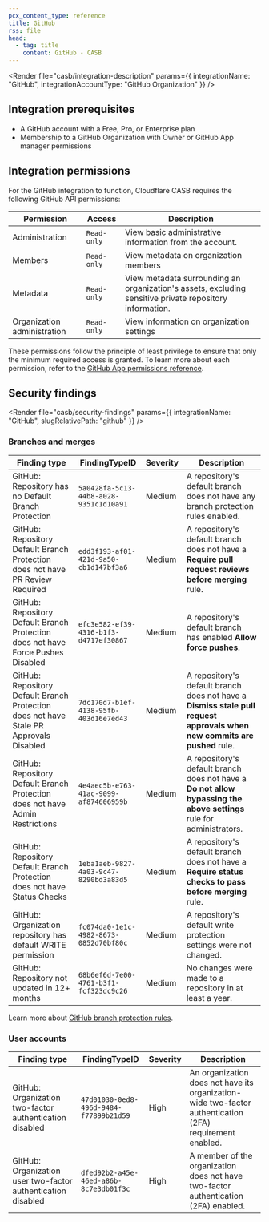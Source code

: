 ```yaml
---
pcx_content_type: reference
title: GitHub
rss: file
head:
  - tag: title
    content: GitHub - CASB
---
```



<Render
  file="casb/integration-description"
  params={{ integrationName: "GitHub", integrationAccountType: "GitHub Organization" }}
/>

## Integration prerequisites

- A GitHub account with a Free, Pro, or Enterprise plan
- Membership to a GitHub Organization with Owner or GitHub App manager permissions

## Integration permissions

For the GitHub integration to function, Cloudflare CASB requires the following GitHub API permissions:

| Permission                  | Access      | Description                                                                                             |
| --------------------------- | ----------- | ------------------------------------------------------------------------------------------------------- |
| Administration              | `Read-only` | View basic administrative information from the account.                                                 |
| Members                     | `Read-only` | View metadata on organization members                                                                   |
| Metadata                    | `Read-only` | View metadata surrounding an organization's assets, excluding sensitive private repository information. |
| Organization administration | `Read-only` | View information on organization settings                                                               |

These permissions follow the principle of least privilege to ensure that only the minimum required access is granted. To learn more about each permission, refer to the [GitHub App permissions reference](https://docs.github.com/en/rest/overview/permissions-required-for-github-apps).

## Security findings

<Render
  file="casb/security-findings"
  params={{ integrationName: "GitHub", slugRelativePath: "github" }}
/>

### Branches and merges

| Finding type                                                                           | FindingTypeID                          | Severity | Description                                                                                                              |
| -------------------------------------------------------------------------------------- | -------------------------------------- | -------- | ------------------------------------------------------------------------------------------------------------------------ |
| GitHub: Repository has no Default Branch Protection                                    | `5a0428fa-5c13-44b8-a028-9351c1d10a91` | Medium   | A repository's default branch does not have any branch protection rules enabled.                                         |
| GitHub: Repository Default Branch Protection does not have PR Review Required          | `edd3f193-af01-421d-9a50-cb1d147bf3a6` | Medium   | A repository's default branch does not have a **Require pull request reviews before merging** rule.                      |
| GitHub: Repository Default Branch Protection does not have Force Pushes Disabled       | `efc3e582-ef39-4316-b1f3-d4717ef30867` | Medium   | A repository's default branch has enabled **Allow force pushes**.                                                        |
| GitHub: Repository Default Branch Protection does not have Stale PR Approvals Disabled | `7dc170d7-b1ef-4138-95fb-403d16e7ed43` | Medium   | A repository's default branch does not have a **Dismiss stale pull request approvals when new commits are pushed** rule. |
| GitHub: Repository Default Branch Protection does not have Admin Restrictions          | `4e4aec5b-e763-41ac-9099-af874606959b` | Medium   | A repository's default branch does not have a **Do not allow bypassing the above settings** rule for administrators.     |
| GitHub: Repository Default Branch Protection does not have Status Checks               | `1eba1aeb-9827-4a03-9c47-8290bd3a83d5` | Medium   | A repository's default branch does not have a **Require status checks to pass before merging** rule.                     |
| GitHub: Organization repository has default WRITE permission                           | `fc074da0-1e1c-4982-8673-0852d70bf80c` | Medium   | A repository's default write protection settings were not changed.                                                       |
| GitHub: Repository not updated in 12+ months                                           | `68b6ef6d-7e00-4761-b3f1-fcf323dc9c26` | Medium   | No changes were made to a repository in at least a year.                                                                 |

Learn more about [GitHub branch protection rules](https://docs.github.com/en/repositories/configuring-branches-and-merges-in-your-repository/defining-the-mergeability-of-pull-requests/managing-a-branch-protection-rule).

### User accounts

| Finding type                                                 | FindingTypeID                          | Severity | Description                                                                                              |
| ------------------------------------------------------------ | -------------------------------------- | -------- | -------------------------------------------------------------------------------------------------------- |
| GitHub: Organization two-factor authentication disabled      | `47d01030-0ed8-496d-9484-f77899b21d59` | High     | An organization does not have its organization-wide two-factor authentication (2FA) requirement enabled. |
| GitHub: Organization user two-factor authentication disabled | `dfed92b2-a45e-46ed-a86b-8c7e3db01f3c` | High     | A member of the organization does not have two-factor authentication (2FA) enabled.                      |
